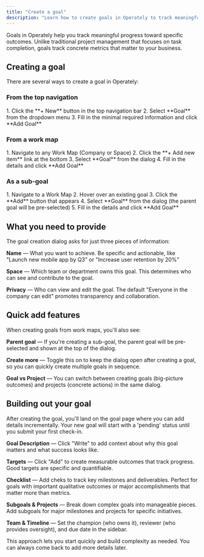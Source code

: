 ```yaml
---
title: "Create a goal"
description: "Learn how to create goals in Operately to track meaningful progress and outcomes."
---
```



<ImageEnhancer />

Goals in Operately help you track meaningful progress toward specific outcomes. Unlike traditional project management that focuses on task completion, goals track concrete metrics that matter to your business.

## Creating a goal

There are several ways to create a goal in Operately:

### From the top navigation

<Steps>
1. Click the **+ New** button in the top navigation bar 
2. Select **Goal** from the dropdown menu 
3. Fill in the minimal required information and click **Add Goal**
</Steps>

### From a work map

<Steps>
1. Navigate to any Work Map (Company or Space) 
2. Click the **+ Add new item** link at the bottom 
3. Select **Goal** from the dialog 
4. Fill in the details and click **Add Goal**
</Steps>

### As a sub-goal

<Steps>
1. Navigate to a Work Map 
2. Hover over an existing goal 
3. Click the **Add** button that appears 
4. Select **Goal** from the dialog (the parent goal will be pre-selected) 
5. Fill in the details and click **Add Goal**
</Steps>

## What you need to provide

The goal creation dialog asks for just three pieces of information:

**Name** — What you want to achieve. Be specific and actionable, like "Launch new mobile app by Q3" or "Increase user retention by 20%"

**Space** — Which team or department owns this goal. This determines who can see and contribute to the goal.

**Privacy** — Who can view and edit the goal. The default "Everyone in the company can edit" promotes transparency and collaboration.

## Quick add features

When creating goals from work maps, you'll also see:

**Parent goal** — If you're creating a sub-goal, the parent goal will be pre-selected and shown at the top of the dialog.

**Create more** — Toggle this on to keep the dialog open after creating a goal, so you can quickly create multiple goals in sequence.

**Goal vs Project** — You can switch between creating goals (big-picture outcomes) and projects (concrete actions) in the same dialog.

## Building out your goal

After creating the goal, you'll land on the goal page where you can add details incrementally. Your new goal will start with a 'pending' status until you submit your first check-in.

**Goal Description** — Click "Write" to add context about why this goal matters and what success looks like.

**Targets** — Click "Add" to create measurable outcomes that track progress. Good targets are specific and quantifiable.

**Checklist** — Add cheks to track key milestones and deliverables. Perfect for goals with important qualitative outcomes or major accomplishments that matter more than metrics.

**Subgoals & Projects** — Break down complex goals into manageable pieces. Add subgoals for major milestones and projects for specific initiatives.

**Team & Timeline** — Set the champion (who owns it), reviewer (who provides oversight), and due date in the sidebar.

This approach lets you start quickly and build complexity as needed. You can always come back to add more details later.
